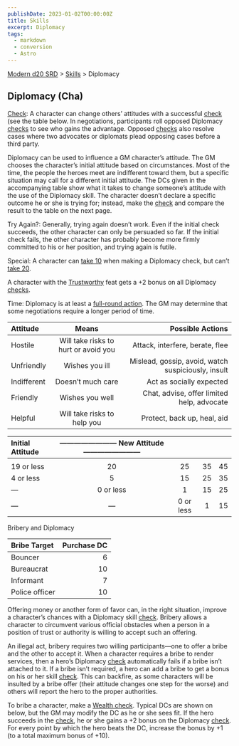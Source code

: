 ```yaml
---
publishDate: 2023-01-02T00:00:00Z
title: Skills
excerpt: Diplomacy
tags:
  - markdown
  - conversion
  - Astro
---
```


[Modern d20 SRD](/#modernD20) > [Skills](modern-d20-srd-skills-index) > Diplomacy

## Diplomacy (Cha)

[Check](modern-d20-srd-skills-skill-basics-php#skill-check-index): A character can change others’ attitudes with a successful [check](modern-d20-srd-skills-skill-basics-php#skill-check-index) (see the table below. In negotiations, participants roll opposed Diplomacy [checks](modern-d20-srd-skills-skill-basics-php#skill-check-index) to see who gains the advantage. Opposed [checks](modern-d20-srd-wealth-wealth-check) also resolve cases where two advocates or diplomats plead opposing cases before a third party.

Diplomacy can be used to influence a GM character’s attitude. The GM chooses the character’s initial attitude based on circumstances. Most of the time, the people the heroes meet are indifferent toward them, but a specific situation may call for a different initial attitude. The DCs given in the accompanying table show what it takes to change someone’s attitude with the use of the Diplomacy skill. The character doesn’t
declare a specific outcome he or she is trying for; instead, make the [check](modern-d20-srd-skills-skill-basics-php#skill-check-index) and
compare the result to the table on the next page.

Try Again?: Generally, trying
again
doesn’t work. Even if the initial check succeeds, the other character can only be persuaded so far. If the initial check fails, the other character has probably become more firmly committed to his or her position, and trying again is futile.

Special: A character can [take 10](modern-d20-srd-skills-skill-basics-php#take10-index) when making a Diplomacy check, but can’t [take 20](modern-d20-srd-skills-skill-basics-php#take20-index).

A character with the [Trustworthy](modern-d20-srd-feats-trustworthy) feat gets a +2 bonus on all Diplomacy [checks](modern-d20-srd-skills-skill-basics-php#skill-check-index).

Time: Diplomacy is at least a [full-round action](modern-d20-srd-combat-full-round-actions). The GM may determine that some negotiations require a longer period of time.

| Attitude    |                Means                 |                                   Possible Actions |
| :---------- | :----------------------------------: | -------------------------------------------------: |
| Hostile     | Will take risks to hurt or avoid you |                    Attack, interfere, berate, flee |
| Unfriendly  |            Wishes you ill            | Mislead, gossip, avoid, watch suspiciously, insult |
| Indifferent |           Doesn’t much care           |                           Act as socially expected |
| Friendly    |           Wishes you well            |         Chat, advise, offer limited help, advocate |
| Helpful     |     Will take risks to help you      |                        Protect, back up, heal, aid |

| Initial Attitude | ———————— New Attitude ———————— |           |     |     |
| :--------------- | :------------: | :-------: | :-: | --: |
|                  |                |           |     |     |
| 19 or less       |       20       |    25     | 35  |  45 |
| 4 or less        |       5        |    15     | 25  |  35 |
| —                 |   0 or less    |     1     | 15  |  25 |
| —                 |        —        | 0 or less |  1  |  15 |

Bribery and Diplomacy

| Bribe Target   | Purchase DC |
| :------------- | ----------: |
| Bouncer        |           6 |
| Bureaucrat     |          10 |
| Informant      |           7 |
| Police officer |          10 |

Offering money or another form of favor can, in the right situation, improve a character’s chances with a Diplomacy skill [check](modern-d20-srd-skills-skill-basics-php#skill-check-index). Bribery allows a character to circumvent various official obstacles when a person in a position of trust or authority is willing to accept such an offering.

An illegal act, bribery requires two willing participants—one to offer a bribe
and the other to accept it. When a character requires a bribe to render services,
then a hero’s Diplomacy [check](modern-d20-srd-skills-skill-basics-php#skill-check-index) automatically
fails if a bribe isn’t attached to it. If a bribe isn’t required, a hero can
add
a bribe to get a bonus on his or her skill [check](modern-d20-srd-skills-skill-basics-php#skill-check-index). This can backfire, as some
characters will be insulted by a bribe offer (their attitude changes one step
for the worse) and others will report the hero to the proper authorities.

To bribe a character, make a [Wealth check](modern-d20-srd-wealth-wealth-check). Typical DCs are shown on below, but the GM may modify the DC as he or she sees fit. If the hero succeeds in the [check](modern-d20-srd-wealth-wealth-check), he or she gains a +2 bonus on the Diplomacy [check](modern-d20-srd-equipment-equipment-general). For every point by which the hero beats the DC, increase the bonus by +1 (to a total maximum bonus of +10).
